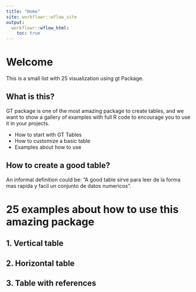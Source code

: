 ```yaml
---
title: "Home"
site: workflowr::wflow_site
output:
  workflowr::wflow_html:
    toc: true
---
```


# Welcome 
This is a small list with 25 visualization using gt Package.  

## What is this?  

GT package is one of the most amazing package to create tables, and we want to show a gallery of examples with full R code to encourage you to use it in your projects.

* How to start with GT Tables
* How to customize a basic table
* Examples about how to use


## How to create a good table?
An informal definition could be: “A good table sirve para leer de la forma mas rapida y facil un conjunto de datos numericos”.

# 25 examples about how to use this amazing package

## 1. Vertical table

## 2. Horizontal table

## 3. Table with references 


